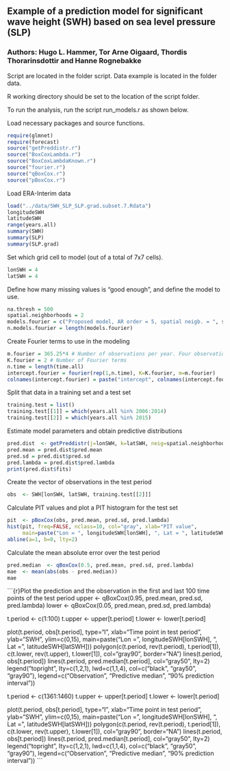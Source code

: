## Example of a prediction model for significant wave height (SWH) based on sea level pressure (SLP)
### Authors: Hugo L. Hammer, Tor Arne Oigaard, Thordis Thorarinsdottir and Hanne Rognebakke

Script are located in the folder script.
Data example is located in the folder data. 

R working directory should be set to the location of the script folder.

To run the analysis, run the script run_models.r as shown below. 

Load necessary packages and source functions.
```r
require(glmnet)
require(forecast)
source("getPreddistr.r")
source("BoxCoxLambda.r")
source("BoxCoxLambdaKnown.r")
source("fourier.r")
source("qBoxCox.r")
source("pBoxCox.r")
```

Load ERA-Interim data 
```r
load("../data/SWH_SLP_SLP.grad.subset.7.Rdata")
longitudeSWH
latitudeSWH
range(years.all)
summary(SWH)
summary(SLP)
summary(SLP.grad)
```

Set which grid cell to model (out of a total of 7x7 cells).
```r
lonSWH = 4
latSWH = 4
```

Define how many missing values is "good enough", and define the model to use.
```r
na.thresh = 500
spatial.neighborhoods = 2 
models.fourier = c("Proposed model, AR order = 5, spatial neigb. = ", spatial.neighborhoods, "\n")
n.models.fourier = length(models.fourier)
```

Create Fourier terms to use in the modeling
```r
m.fourier = 365.25*4 # Number of observations per year. Four observations per day.
K.fourier = 2 # Number of Fourier terms
n.time = length(time.all)
intercept.fourier = fourier(rep(1,n.time), K=K.fourier, m=m.fourier)
colnames(intercept.fourier) = paste("intercept", colnames(intercept.fourier), sep = "_")
```

Split that data in a training set and a test set 
```r
training.test = list()
training.test[[1]] = which(years.all %in% 2006:2014)
training.test[[2]] = which(years.all %in% 2015)
```

Estimate model parameters and obtain predictive distributions
```r
pred.dist  <- getPreddistr(j=lonSWH, k=latSWH, neig=spatial.neighborhoods)
pred.mean = pred.dist$pred.mean
pred.sd = pred.dist$pred.sd
pred.lambda = pred.dist$pred.lambda
print(pred.dist$fits)
```

Create the vector of observations in the test period
```r
obs  <- SWH[lonSWH, latSWH, training.test[[2]]]
```

Calculate PIT values and plot a PIT histogram for the test set 
```r
pit  <- pBoxCox(obs, pred.mean, pred.sd, pred.lambda)
hist(pit, freq=FALSE, nclass=10, col="gray", xlab="PIT value", 
     main=paste("Lon = ", longitudeSWH[lonSWH], ", Lat = ", latitudeSWH[latSWH]))
abline(a=1, b=0, lty=2)
```

Calculate the mean absolute error over the test period
```r
pred.median  <- qBoxCox(0.5, pred.mean, pred.sd, pred.lambda)
mae  <- mean(abs(obs - pred.median))
mae
```

```{r}Plot the prediction and the observation in the first and last 100 time points of the test period
upper  <- qBoxCox(0.95, pred.mean, pred.sd, pred.lambda)
lower  <- qBoxCox(0.05, pred.mean, pred.sd, pred.lambda)

t.period  <- c(1:100)
t.upper  <- upper[t.period]
t.lower  <- lower[t.period]

plot(t.period, obs[t.period], type="l",
     xlab="Time point in test period", ylab="SWH", ylim=c(0,15),
     main=paste("Lon = ", longitudeSWH[lonSWH], ", Lat = ", latitudeSWH[latSWH]))
polygon(c(t.period, rev(t.period), t.period[1]),
        c(t.lower, rev(t.upper), t.lower[1]), col="gray90", border="NA")
lines(t.period, obs[t.period])
lines(t.period, pred.median[t.period], col="gray50", lty=2)
legend("topright", lty=c(1,2,1), lwd=c(1,1,4), col=c("black", "gray50", "gray90"),
       legend=c("Observation", "Predictive median", "90% prediction interval"))

t.period  <- c(1361:1460)
t.upper  <- upper[t.period]
t.lower  <- lower[t.period]

plot(t.period, obs[t.period], type="l",
     xlab="Time point in test period", ylab="SWH", ylim=c(0,15),
     main=paste("Lon = ", longitudeSWH[lonSWH], ", Lat = ", latitudeSWH[latSWH]))
polygon(c(t.period, rev(t.period), t.period[1]),
        c(t.lower, rev(t.upper), t.lower[1]), col="gray90", border="NA")
lines(t.period, obs[t.period])
lines(t.period, pred.median[t.period], col="gray50", lty=2)
legend("topright", lty=c(1,2,1), lwd=c(1,1,4), col=c("black", "gray50", "gray90"),
       legend=c("Observation", "Predictive median", "90% prediction interval"))
```
